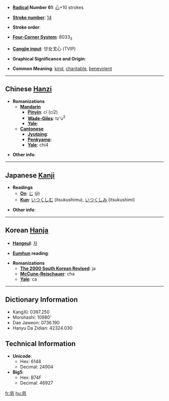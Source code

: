 * '''[[Wiktionary:Chinese radical index| Radical]] Number 61''': [[Wiktionary:Chinese radical index 心|心]]+10 strokes

* '''[[Wiktionary:Chinese total strokes index|Stroke number]]''': [[Wiktionary:Chinese total strokes index 14|14]]

* '''Stroke order''': 

* '''[[Wiktionary:Chinese four corner index|Four-Corner System]]''': 8033<sub>3</sub>

* '''[[Wiktionary:Chinese Cangjie index|Cangjie input]]''': 廿女戈心 (TVIP)

* '''Graphical Significance and Origin''': 

* '''Common Meaning''': [[kind]], [[charitable]], [[benevolent]]

----

== Chinese [[Hanzi]] ==

* '''Romanizations'''
** '''[[Mandarin]]'''
*** '''[[Pinyin]]''': cí (ci2)
*** '''[[Wade-Giles]]''': tz'u<sup>2</sup>
*** '''[[Yale]]''': 
** '''[[Cantonese]]'''
*** '''[[Jyutping]]''':
*** '''[[Penkyamp]]''': 
*** '''[[Yale]]''': chi4

* '''Other info''': 

----

== Japanese [[Kanji]] ==

* '''Readings'''
** '''[[On]]''': [[じ]] (ji)
** '''[[Kun]]''': [[いつくしむ]] (itsukushimu), [[いつくしみ]] (itsukushimi)

* '''Other info''':  

----

== Korean [[Hanja]] ==

* '''[[Hangeul]]''': [[자]]

* '''[[Eumhun]] reading''': 

* '''Romanizations'''
** '''[[The 2000 South Korean Revised Romanization|The 2000 South Korean Revised]]''': ja
** '''[[McCune-Reischauer]]''': cha
** '''[[Yale]]''': ca

----

== Dictionary Information ==

* KangXi: 0397.250
* Morohashi: 10980'
* Dae Jaweon: 0736.190
* Hanyu Da Zidian: 42324.030

== Technical Information ==

* '''Unicode''':
** Hex: 6148
** Decimal: 24904
* '''Big5''':
** Hex: B74F
** Decimal: 46927

[[fr:慈]]
[[hu:慈]]